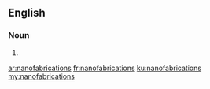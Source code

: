 ==English==

===Noun===
{{head|en|plural}}

# {{plural of|nanofabrication|lang=en}}

[[ar:nanofabrications]]
[[fr:nanofabrications]]
[[ku:nanofabrications]]
[[my:nanofabrications]]